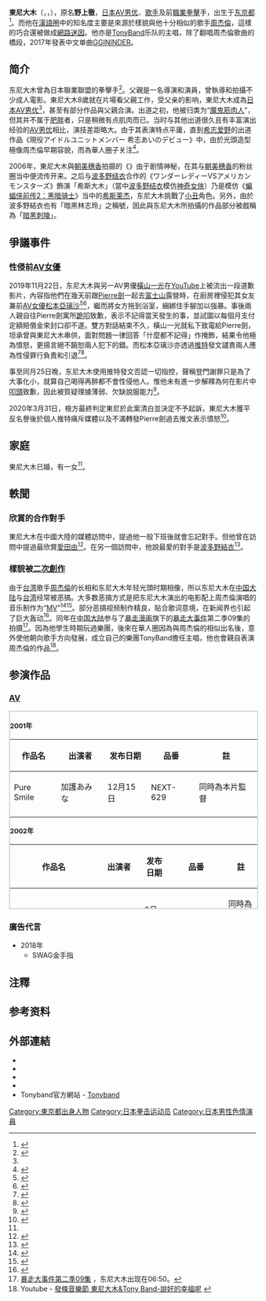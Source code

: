 {{藝人
| 類型 = 男藝人
| 姓名 = 東尼大木
| 圖片 = <!--建議使用自由版權圖像-->
| 圖片簡介 = 
| 圖片尺寸 = 
| 本名 = 野上徹
| 外文名 = トニー大木
| 羅馬拼音 = Nogami Tooru
| 英文名 = Toni Ooki
| 暱稱 = 大木老师、大木桑、杰倫桑、周結巴、暗黑周董、暗黑[[周杰倫|周杰倫]]
| 其他藝名 = 亞洲天王
| 國籍 = {{JPN}}
| 民族 = 
| 籍貫 = 
| 出生日期 = {{Birth date and age|1971|12|17}}
| 出生地點 = {{JPN}}[[东京都|东京都]]
| 職業 = [[AV男優|AV男優]]、[[歌手|歌手]]
| 語言 = [[日語|日語]]
| 教育程度 = 
| 宗教信仰 = 
| 配偶 = 已婚
| 兒女 = 一女
| 父母 = 父：{{link-ja|野上正義}}
| 出道地點 = {{JPN}}[[東京都|東京都]][[中野區|中野區]]
| 出道作 = 
| 出道日期 = 1994年<ref name=2011p1/><ref>2014年的訪問中提到他出道已20年</ref>
| 代表作 = 《[[淫虫之森|淫虫之森]]》
| 活躍年代 = 1994年至今
| 經紀公司 = 
| 相關團體 = [[TonyBand|TonyBand]]
| 網站 = 
| 獎項 = 
| IMDb = 
}}

'''東尼大木'''（{{lang-ja|トニー大木}}，{{lang-en|Tony Ooki}}，{{bd|1971年|12月17日|||}}），原名'''野上徹'''，[[日本|日本]][[AV男优|AV男优]]、[[歌手|歌手]]及前[[職業拳擊|職業拳擊]]手，出生于[[东京都|东京都]]<ref>{{cite web|url=http://nonkeav.blog44.fc2.com/blog-category-39.html|title=トニー大木 ノンケＡＶ男優サーチ|work=[[FC2|FC2]]（nonkeav.blog44）|accessdate=2015年9月17日|archive-date=2015年4月23日|archive-url=https://web.archive.org/web/20150423120637/http://nonkeav.blog44.fc2.com/blog-category-39.html|dead-url=no}}</ref>。而他在[[漢語圈|漢語圈]]中的知名度主要是來源於樣貌與他十分相似的歌手[[周杰倫|周杰倫]]，這樣的巧合還被做成[[網路迷因|網路迷因]]。他亦是[[TonyBand|TonyBand]]乐队的主唱，除了翻唱周杰倫歌曲的橋段，2017年發表中文单曲[[GGININDER|GGININDER]]。

== 简介 ==
{{更新|章節||time=2015-03-15T17:10:12+00:00}}
东尼大木曾為日本聯業聯盟的拳擊手<ref>{{cite news|url=http://www.ettoday.net/dalemon/post/11686|title=已婚愛狗玩音樂，你不知道的AV男優東尼大木|work=[[ETtoday新聞雲|ETtoday新聞雲]]|date=2015年9月17日|accessdate=2017年6月23日|archive-date=2017年2月15日|archive-url=https://web.archive.org/web/20170215021243/http://www.ettoday.net/dalemon/post/11686|dead-url=no}}</ref>。父親{{link-ja|野上正義}}是一名導演和演員，曾執導和拍攝不少成人電影。東尼大木8歲就在片場看父親工作，受父亲的影响，東尼大木成為[[日本|日本]][[AV男优|AV男优]]<ref name=2011p1/>，甚至有部分作品與父親合演。出道之初，他被归类为“[[魔鬼筋肉人|魔鬼筋肉人]]”，但其并不属于[[肥胖|肥胖]]者，只是稍微有点肌肉而已。当时与其他出道很久且有丰富演出经验的[[AV男优|AV男优]]相比，演技差距略大。由于其表演特点平庸，直到[[希志爱野|希志爱野]]的出道作品《現役アイドルユニットメンバー 希志あいのデビュー》中，由於光頭造型極像周杰倫早期容貌，而為華人圈子关注<ref>{{cite news|url=http://www.playno1.com/article-2394-1.html|title=AV周杰倫 - トニー大木（Tony大木，東尼大木）|work=playno1|date=2009年4月11日|accessdate=2017年6月23日|archive-date=2018年2月23日|archive-url=https://web.archive.org/web/20180223022807/http://www.playno1.com/article-2394-1.html|dead-url=no}}</ref>。

2006年，東尼大木與[[朝美穗香|朝美穗香]]拍摄的《{{lang|ja|[[淫蟲の森|淫蟲の森]]}}》由于剧情神秘，在其与[[朝美穗香|朝美穗香]]的粉丝圈当中便流传开来。之后与[[波多野结衣|波多野结衣]]合作的《ワンダーレディーVSアメリカンモンスターズ》飾演「希斯大木」（當中[[波多野结衣|波多野结衣]]模仿[[神奇女俠|神奇女俠]]）乃是模仿《[[蝙蝠侠：黑暗骑士|蝙蝠侠前传2：黑暗骑士]]》当中的[[希斯莱杰|希斯莱杰]]，东尼大木挑戰了[[小丑_(漫畫)|小丑]]角色。另外，由於波多野結衣也有「暗黑林志玲」之稱號，因此與东尼大木所拍攝的作品部分被戲稱為「[[刺陵|暗黑刺陵]]」。

== 爭議事件 ==
===性侵前[[AV女優|AV女優]]===
2019年11月22日，东尼大木與另一AV男優[[橫山一光|橫山一光]]在[[YouTube|YouTube]]上被流出一段道歉影片{{noteTag|1=东尼大木及[[橫山一光|橫山一光]]謝罪影片：{{youtube|dmTe190qcQY|AV男優・トニー大木、AV男優・横山一光による強制性交等罪}}}}，內容指他們在幾天前跟[[Pierre劍|Pierre劍]]一起去[[富士山|富士山]]露營時，在廚房裡侵犯其女友兼前[[AV女優|AV女優]][[松本亞璃沙|松本亞璃沙]]<ref>{{cite news|url=https://news.ebc.net.tw/News/Article/187482|title=1hr影片曝！東尼大木爆性侵前輩女友 拖浴室綑綁|work=[[東森新聞報|東森新聞報]]|date=2019年11月25日}}</ref><ref>{{cite news|url=https://www.chinatimes.com/realtimenews/20191125001227-260404?chdtv|title=「暗黑周董」爆拖進浴室性侵前輩女友 下跪謝罪片流出|work=[[中時電子報|中時電子報]]|date=2019年11月25日|accessdate=2019年11月25日|archive-date=2019年11月28日|archive-url=https://web.archive.org/web/20191128095900/https://www.chinatimes.com/realtimenews/20191125001227-260404?chdtv|dead-url=no}}</ref>，繼而將女方拖到浴室，綑綁住手腳加以強暴。事後兩人親自往Pierre劍寓所[[跪叩|跪叩]]致歉，表示不記得當天發生的事，並試圖以每個月支付定額賠償金來封口卻不遂。雙方對話結束不久，橫山一光就私下致電給Pierre劍，坦承曾與東尼大木串供，面對問題一律回答「什麼都不記得」作掩飾，結果令他極為憤怒，更揚言絕不饒恕兩人犯下的錯。而松本亞璃沙亦透過[[推特|推特]]發文譴責兩人應為性侵罪行負責和引退<ref>{{cite news|url=https://www.hk01.com/%E5%8D%B3%E6%99%82%E5%A8%9B%E6%A8%82/402186/%E6%9A%97%E9%BB%91%E5%91%A8%E6%9D%B0%E5%80%AB-%E6%B6%89%E5%BC%B7%E5%A7%A6%E5%89%8D%E8%BC%A9%E5%A5%B3%E5%8F%8B-%E6%8B%8D%E7%89%87%E4%B8%8B%E8%B7%AA%E9%81%93%E6%AD%89%E6%9B%B4%E6%89%BF%E8%AB%BE%E6%AF%8F%E6%9C%88%E8%B3%A0%E9%8C%A2|title=「暗黑周杰倫」涉強姦前輩女友 拍片下跪道歉更承諾每月賠錢|work=[[香港01|香港01]]|date=2019年11月25日|accessdate=2019年11月25日|archive-date=2021年7月30日|archive-url=https://web.archive.org/web/20210730234257/https://www.hk01.com/%E5%8D%B3%E6%99%82%E5%A8%9B%E6%A8%82/402186/%E6%9A%97%E9%BB%91%E5%91%A8%E6%9D%B0%E5%80%AB-%E6%B6%89%E5%BC%B7%E5%A7%A6%E5%89%8D%E8%BC%A9%E5%A5%B3%E5%8F%8B-%E6%8B%8D%E7%89%87%E4%B8%8B%E8%B7%AA%E9%81%93%E6%AD%89%E6%9B%B4%E6%89%BF%E8%AB%BE%E6%AF%8F%E6%9C%88%E8%B3%A0%E9%8C%A2}}</ref><ref>{{cite news|url=http://www.chinapress.com.my/20191125/%E6%9A%97%E9%BB%91%E5%91%A8%E8%91%A3%E6%80%A7%E4%BE%B5%E5%89%8D%E8%BE%88%E5%A5%B3%E5%8F%8B-%E8%BE%A9%E7%A7%B0%E4%BB%80%E4%B9%88%E9%83%BD%E4%B8%8D%E8%AE%B0%E5%BE%97/|title=暗黑周董性侵前辈女友 辩称什么都不记得|work=[[中國報|中國報]]|date=2019年11月25日|accessdate=2019年11月25日|archive-date=2019年12月18日|archive-url=https://web.archive.org/web/20191218090146/http://www.chinapress.com.my/20191125/%e6%9a%97%e9%bb%91%e5%91%a8%e8%91%a3%e6%80%a7%e4%be%b5%e5%89%8d%e8%be%88%e5%a5%b3%e5%8f%8b-%e8%be%a9%e7%a7%b0%e4%bb%80%e4%b9%88%e9%83%bd%e4%b8%8d%e8%ae%b0%e5%be%97/|dead-url=no}}</ref>。

事至同月25日晚，东尼大木使用推特發文否認一切指控，聲稱登門謝罪只是為了大事化小，就算自己喝得再醉都不會性侵他人。惟他未有進一步解釋為何在影片中[[土下座|叩頭]]致歉，因此被質疑理據薄弱、欠缺說服能力<ref>{{cite news|url=https://www.setn.com/News.aspx?NewsID=642522|title=爆性侵前輩女友　東尼大木：沉默不代表承認！達人揭真相…|work=[[三立新聞網|三立新聞網]]|date=2019年11月26日}}</ref>。

2020年3月31日，檢方最終判定東尼於此案清白並決定不予起訴，東尼大木獲平反名譽後於個人推特痛斥媒體以及不滿轉發Pierre劍過去推文表示憤怒<ref>{{cite news|url=https://star.setn.com/news/751277#|title=「暗黑周董」性侵判決出爐！東尼大木：為何奪我重要東西？|work=[[娛樂星聞|娛樂星聞]]|date=2020年5月28日|accessdate=2020年6月11日|archive-date=2020年6月11日|archive-url=https://web.archive.org/web/20200611031544/https://star.setn.com/news/751277|dead-url=no}}</ref>。

== 家庭 ==
東尼大木已婚，有一女<ref name=2011p1/>。

== 軼聞 ==
=== 欣賞的合作對手 ===
東尼大木在中國大陸的媒體訪問中，提過他一般下班後就會忘記對手。但他曾在訪問中提過最欣賞[[愛田由|愛田由]]<ref name=2011p1>{{cite news|url=http://www.playno1.com/article-13953-1.html|title=來自神奈川的男人 - 東尼大木 (上) By 朱彥碩|work=playno1|date=2014年7月31日|accessdate=2017年7月5日|archive-date=2017年8月9日|archive-url=https://web.archive.org/web/20170809055035/http://www.playno1.com/article-13953-1.html|dead-url=no}}</ref>。在另一個訪問中，他說最愛的對手是[[波多野結衣|波多野結衣]]<ref>{{cite web|url=https://www.youtube.com/watch?v=9SmuWJOaXFA|title=東尼大木分享實戰經驗 最愛的AV女優竟然是......|work=[[Youtube|Youtube]] - 上班不要看 NSFW|date=2018年6月30日|access-date=2019年10月12日|archive-date=2020年9月5日|archive-url=https://web.archive.org/web/20200905081801/https://www.youtube.com/watch?v=9SmuWJOaXFA}}</ref>。

=== 樣貌被[[二次創作|二次創作]] ===
由于[[台湾|台湾]]歌手[[周杰倫|周杰倫]]的长相和东尼大木年轻光頭时期相像，所以东尼大木在[[中国大陆|中国大陆]]与[[台湾|台湾]]经常被恶搞。大多数恶搞方式是把东尼大木演出的电影配上周杰倫演唱的音乐制作为“[[MV|MV]]”<ref name="测试">{{Cite web |url=https://www.youtube.com/results?search_query=%E4%B8%9C%E5%B0%BC%E5%A4%A7%E6%9C%A8+MV |title=在youtube搜索“东尼大木 MV” |accessdate=2014-05-26 |archive-date=2019-02-19 |archive-url=https://web.archive.org/web/20190219155145/https://www.youtube.com/results?search_query=%E4%B8%9C%E5%B0%BC%E5%A4%A7%E6%9C%A8+MV |dead-url=no }}</ref><ref>{{Cite web |url=http://news.gamme.com.tw/167538 |title=日本周杰倫 東尼大木 深情詮釋與眾妹的簡單愛 |accessdate=2013-01-05 |archive-date=2013-03-19 |archive-url=https://web.archive.org/web/20130319021611/http://news.gamme.com.tw/167538 |dead-url=no }}</ref>。部分恶搞视频制作精良，貼合歌词意境，在新闻界也引起了巨大轰动<ref>{{Cite web |url=http://tw.news.yahoo.com/%E6%97%A5av%E7%94%B7%E5%84%AA%E5%83%8F%E5%91%A8%E8%91%A3-%E7%B6%B2%E5%8F%8Bkuso%E8%A3%BD%E4%BD%9Cmv-033303178.html |title=日AV男優像周董？　網友KUSO製作MV - Yahoo!奇摩新聞 |accessdate=2012-03-30 |archive-date=2012-06-29 |archive-url=https://web.archive.org/web/20120629215012/http://tw.news.yahoo.com/%E6%97%A5av%E7%94%B7%E5%84%AA%E5%83%8F%E5%91%A8%E8%91%A3-%E7%B6%B2%E5%8F%8Bkuso%E8%A3%BD%E4%BD%9Cmv-033303178.html |dead-url=no }}</ref>。同年在[[中国大陆|中国大陆]]参与了[[暴走漫画|暴走漫画]]旗下的[[暴走大事件|暴走大事件]]第二季09集的拍摄<ref>[https://www.youtube.com/watch?v=TEVR4YleWIs 暴走大事件第二季09集] {{Wayback|url=https://www.youtube.com/watch?v=TEVR4YleWIs |date=20160315032650 }}，东尼大木出现在06:50。</ref>。因為他學生時期玩過樂團，後來在華人圈因為與周杰倫的相似出名後，意外使他朝向歌手方向發展，成立自己的樂團TonyBand擔任主唱，他也會親自表演周杰倫的作品<ref>Youtube - [https://www.youtube.com/watch?v=gt0uX6-P3u4 發條音樂節 東尼大木&Tony Band-說好的幸福呢] {{Wayback|url=https://www.youtube.com/watch?v=gt0uX6-P3u4 |date=20200430074739 }}</ref>。

== 参演作品 ==
=== [[AV|AV]] ===
{{动态列表}}
<div style="width: 100%; height:30em; overflow:auto; border: 2px solid lightgray; font-size:10pt">
{{col-begin}}
{{col-3}}
==== 2001年 ====
{|class="wikitable"
!作品名!!出演者!!发布日期!!品番!!註
|-
|Pure Smile || 加護あみな || 12月15日|| NEXT-629 ||同時為本片監督
|-
|}
==== 2002年 ====
{|class="wikitable"
!作品名!!出演者!!发布日期!!品番!!註
|-
|Pure Smile 2 || || 2月15日|| NEXT-647 ||同時為本片監督
|-
|〔Ｇｏ！〕２　虹の彼方へ・・・。||||8月15日||BND-265 / NEXT-706||同時為本片監督
|-
|'''淫縛の夜間飛行 ～スチュワーデスレイプ～ '''||小泉キラリ、[[山形健|山形健]]||11月4日||SDDM-194
|-
|'''素人生撮映像　７人の女の子とラブデート'''||||11月15日||SPN-383
|-
|女子校生の白い下着 || || 12月15日 || VNDS-0310 || 同時為本片監督
|-
|}

==== 2003年 ====
{|class="wikitable"
!作品名!!出演者!!发布日期!!品番!!註
|-
| 潜入三行広告24時 卑猥な悪事を暴露 || || 2月18日 || VNDS-2171 || 同時為本片監督
|-
| '''親子丼 母'''|| 小田道子 小田洋子 || 6月28日 || feq-008
|-
|'''沢木もえ＊デビュー '''||沢木もえ||7月17日||
|-
|'''僕のかわいいコスペット'''||望月れいか||11月5日||
|-
| '''のぞき観3'''|| 倉持ゆりあ ||12月2日 || DE-MD03
|-
| '''秘湯若女将痴情'''||中川亜衣里 本間香 若月樹里 ||12月19日 || fe-669
|-
|}

==== 2004年 ====
{|class="wikitable"
!作品名!!出演者!!发布日期!!品番!!註
|-
|'''ERORIST vol.3　野外露出で修行中！！'''||[[櫻田櫻|桜田さくら]]||1月||
|-
|'''初恋'''||美里かすみ||2月||
|-
|'''女尻　'''||松島かえで||2月||NDV-0063(Rental)/KA-2150(VHS)/DV-308(DVD)
|-
|'''スウィート19!''' ||小泉キラリ||2月14日||
|-
|'''女教師ルナ''' ||赤坂ルナ||2月15日||MDYD-006
|-
|'''JuicyFruit vol.1--vol.4'''||||3月||
|-
|'''トーキョー・ビッグ・バスト　VOLUME２||||3月||
|-
|'''Fetish　volume.3'''||||3月||
|-
|'''Fetish　volume.4'''||||3月||
|-
|'''White Bell vol.1'''||||3月||
|-
|'''White Bell vol.4'''||||3月||
|-
|'''美惑～みわく～　'''||上原こずえ||3月||
|-
|'''なし 桜田さくら'''||[[櫻田櫻|桜田さくら]]||3月13日||
|-
|全裸合宿12人～春～ || || 3月31日 || KCU-003 ||同時為本片監督
|-
|'''キラリ生ハメ生舐め '''||小泉キラリ||4月4日||
|-
|'''ミニナースのお仕事''' ||内藤花苗||4月7日||
|-
|'''Get You 3 '''||片瀬ゆう||4月16日||
|-
|'''最近してないの～！''' ||千堂まこと||4月25日||
|-
|'''３７人のナンパ娘８時間'''||||5月||
|-
|'''BODY FETISH'''　||唯川純||5月||
|-
|'''新卒美人女教師は性奴隷'''||[[松島楓|松島かえで]]||6月|| NDV-0085(Rental)/KR-9203(VHS)
|-
|'''私ＳＥＸ公開☆プライバシー　'''||白鳥さくら||6月||
|-
|'''漁師の義母'''||||6月||
|-
|'''歳の差レズビアン '''||天野理穂 花咲玲子||6月10日 || mzp-002
|-
|'''裸の果実 '''||酒井未希||7月8日||
|-
|'''素人ギャルズ［LEVEL A］ VER.16''' ||[[立花里子|立花里子]] 高倉江梨子||9月14日||ndv-113
|-
|'''～ロックオン完了～''' ||上原留華|| 10月9日 ||ATID-020||同時為本片監督
|-
|'''義母 亜希''' ||友崎亜希||10月15日||MDYD-011
|-
| '''ANGEL HIGH SCHOOL''' ||三浦沙耶香|| 10月23日 || and-150
|-
|'''兄嫁真希''' ||友田真希||11月15日||MDYD-013
|-
|'''義母 彩乃''' ||紫彩乃||12月15日||MDYD-015
|-
|'''年に一度の欲情サンタ''' ||立花麗華||12月19日||
|-
|'''独占配信コンテンツ第27弾　宅配ソープ''' ||明乃夕奈||12月23日||
|-
|}

==== 2005年 ====
{|class="wikitable"
!作品名!!出演者!!发布日期!!品番
|-
| '''接吻スペシャル''' ||[[苍井空|苍井空]] ||3月11日|| ONED-047
|-
| '''セル初×ギリモザ '''||平山千里 ギリギリモザイク|| 3月11日||ONED-050
|-
|'''ミニスカ娘拘束生姦 '''||千堂まこと||3月18日||
|-
| '''義妹の秘密～私、お義兄ちゃんが好き～''' ||||3月25日||redsd-011
|-
| '''美人ナース 白衣の遊戯  '''||早坂ひとみ 葵マリー ラッシャーみよし||5月25日||redsd-013
|-
| '''性感教育 相思相愛編 '''||二階堂奈々||5月31日||tt-406
|-
|'''アキバ系アニメコス 美少女萌え！''' ||紋舞らん||6月3日||real-044
|-
|'''ギリギリモザイク SEX ON THE BEACH<br />～南の島でパコパコ！～ 涼果りん''' ||涼果りん|| 6月7日||ONED-122
|-
|'''AV面接 最初の日からヤラれちゃいました ''' ||森田里美|| 6月29日||tt-404
|-
|ギリギリモザイクSEX ON THE BEACH ～南の島でパコパコ～||[[愛田由|愛田由]] || 7月7日||ONED-152
|-
|'''中出し熟女 山崎 '''||千景さん||  7月31日||osq-003
|-
|'''セールスレディの誘惑 桜月舞 他''' ||桜月舞 藤沢翔子 Risa|| 8月25日||jukd-258
|-
|'''飲みすぎちゃった '''||宮崎さくら||8月30日||
|-
| '''復活！冴島奈緒 女医奈緒美 禁断の愛そして旅立ち ''' ||冴島奈緒 小林ひとみ 川奈まり子|| 10月2日||cs-010
|-
|'''うっちー?コス 神谷姫 完全版''' ||神谷姫||11月18日||MILD-367
|-
| '''極太マラマニア女子校生 01 '''||金森真由美|| 12月11日||tnf-001
|-
| '''母子相姦遊戯 憧れの母 '''||里中亜矢子 夜桜すもも||12月11日||brd-011
|-
|}

==== 2006年 ====
{|class="wikitable"
!作品名!!出演者!!发布日期!!品番
|-
| '''人妻遊艶 淫と罪8 '''||林原栄子||1月18日||tt-429
|-
| '''人妻遊艶 淫と罰 '''||川奈まり子||2月15日||tt-422
|-
| '''薄码 SEX ON THE BEACH～南の島でパコパコ！ 小泽玛利亚 '''||[[小泽玛利亚|小泽玛利亚]]||2月19日||ONED-364
|-
| '''新任女教師 中出し20連発'''||[[西野翔|西野翔]] [[山形健|山形健]] {{link-jp|澤井亮|沢井亮}}||3月4日||IESP-144
|-
| '''薄码 SEX ON THE BEACH～南の島でパコパコ！～ 麻美由真 '''||麻美由真||3月7日||ONED-374
|-
|'''川崎軍二が暴く未亡人の性 愛欲の下宿場  '''||美月ゆう子 山瀬ナミ||3月18日||rsd-120
|-
| '''熟妻 いやし系 「吐息」と「囁き」 '''||葉月香澄 ||3月23日||
|-
|'''美熟女画報 翔田千里'''||翔田千里||4月13日||MDYD-043
|-
|'''ふたりはプリ乳 HπW'''||もえ 渡部准||5月13日||MDYD-048
|-
|'''義母奴隷 友田真希'''||友田真希||7月13日||MDYD-058
|-
|'''美熟女画報 愛田るか'''||愛田るか [[山形健|山形健]]||7月13日||MDYD-059
|-
|'''人妻鑑賞サークル 特別編'''||白石小百合||7月13日||MDYD-062
|-
| '''薄码 SEX ON THE BEACH～南の島でパコパコ！～ 西野翔'''  ||[[西野翔|西野翔]]||7月19日||ONED-487
|-
|'''独占！人の妻ワイドスペシャル 許してあなた…あなたよりイイッ！ 禁断の快感にもだえ泣く人妻たち'''||水無月なぎさ 関本ちひろ 松永ありす 天霧真世 美咲礼||7月25日||
|-
|'''美熟女画報 金子里沙'''||金子里沙||8月13日||MDYD-068
|-
| '''素人nude file.01''' |||| 8月23日||c-497
|-
| '''素人nude file.03 '''||木下千夏||9月9日||c-521
|-
|'''女薫妄想 熟肌狂い''' ||青木美里||9月13日||MDYD-072
|-
|'''美熟女画報 あずま樹'''||あずま樹||9月13日||MDYD-075
|-
|'''熟女犬友崎亜希 '''||紫彩乃 水野さくら 楠真由美||9月13日||MDYD-077
|-
| '''淫?崩壊 猟奇の館シリーズ 第二章 ～奪われた白い秘肉～'''||一色れな||9月15日||ihkd-08
|-
| '''素人nude file.04 '''||水野五月|| 9月24日||c-541
|-
|'''人妻鑑賞サークル 松本亜璃沙'''||松本亜璃沙||10月13日||MDYD-084
|-
|'''人妻がセックスを開発されるビデオ''' ||白石小百合 北条麻妃||10月13日|| MDYD-087
|-
|'''破廉恥痴女図鑑 2 '''||白咲蓮 白川なつみ 水野さくら||10月13日||MDYD-090
|-
|'''友人の母 立花優'''||立花優||11月13日||MDYD-091
|-
|'''お姉さま画報[第一号]''' ||風間由美||11月13日||MDYD-092
|-
|'''人妻鑑賞サークル 葵あげは'''||葵あげは||11月13日||MDYD-093
|-
|'''人妻がセックスを開発されるビデオ 須藤あゆみ'''||須藤あゆみ||11月13日||MDYD-094
|-
|'''OLの片想い''' || [[みひろ|みひろ]]||11月30日||DV-705
|-
|'''グラドル5 '''||速水ひかる||12月2日||
|-
| '''パコパコ航空 CA '''||小川阿佐美||12月7日||ONED-621
|-
|'''年上の女上司''' ||大友園子||12月13日||MDYD-101
|-
|'''淫乱熟女の履歴書''' ||畑野ゆずき 華原由依 藤崎ともよ||12月13日||MDYD-108
|-
|'''義母奴隷 葉山遥子'''||葉山遥子||12月13日||MDYD-109
|-
| '''ゴスロリコレクション　'''||[[Rio|Rio]]||12月22日||SRXV-433
|-
|'''解禁×オチンチン入れちゃう。 オチンチン入れちゃう。''' ||[[西野翔|西野翔]]||12月28日||one-452
|-
| '''{{lang|ja|淫蟲の森}}''' ||[[Mihiro|Mihiro]]||12月29日||XV-463
|-
|}

==== 2007年 ====
{|class="wikitable"
!作品名!!出演者!!发布日期!!品番
|-
| '''素人ギャルズ［LEVEL A］ VER.23''' ||||2月20日 ||DV-740
|-
|'''制服狩り みひろ'''||[[Mihiro|Mihiro]]||2月28日||XV-497
|-
|'''美熟女画報 如月セレナ'''||如月セレナ||3月13日||MDYD-134
|-
|'''熟女訪問介護サービス''' ||桃井ゆきの 日野麻理子|| 3月13日||MDYD-138
|-
|'''制服狩り 若菜ひかる'''||若菜ひかる||3月23日||XV-509
|-
|'''美熟女画報 高倉梨奈'''||高倉梨奈||4月13日||MDYD-146
|-
|'''若妻巨乳乱辱熱 '''||望月加奈||4月13日||MDYD-150
|-
| '''素人ギャルズ［LEVEL A］ VER.24'''  ||||4月20日||DV-768
|-
|'''美熟女画報 間宮いずみ'''||間宮いずみ||5月11日||MDYD-156
|-
|'''淫乱（生）熟女''' ||北条あみ||5月13日||MDYD-161
|-
|'''破廉恥痴女図鑑 4 '''||岡本あい||5月13日||MDYD-162
|-
|'''オチンチン入れちゃう。 バコバコ乱交特別編vs30人''' ||北島玲||5月24日||
|-
|'''人妻画報 浅宮ゆかり'''||浅宮ゆかり||6月13日||MDYD-167
|-
| '''ギリギリモザイク 絶頂！イキまくり潮吹きFUCK''' ||麻倉ジェシカ||6月19日||ONED-781
|-
|'''巨乳人妻不倫温泉旅行 2'''||須藤ゆり 神崎美樹 柴田伶華 ||6月25日||het-574
|-
|'''女教師さゆり '''||白石小百合||7月13日||MDYD-173
|-
|官能小説ドラマ 自分の女が若い男に犯されるのを見る老人の性 || 早乙女みなき（朝倉なほ）、橘まい、{{link-ja|野上正義}}||8月8日||HET-520
|-
|'''女教師真希''' ||友田真希||8月13日||MDYD-185
|-
|'''新人 紺野美奈子''' ||{{link-jp|紺野美奈子|紺野美奈子}}||8月16日||MXGS-030
|-
|'''義母 美鈴''' ||白鳥美鈴||9月13日||MDYD-196
|-
|'''義母奴隷 山本艶子'''||山本艶子||9月13日||MDYD-197
|-
|'''人妻鑑賞サークル '''||飯田さやか||9月13日||MDYD-200
|-
|'''美熟女画報 竹内順子'''||竹内順子||10月13日||MDYD-210
|-
|'''Gカップヤリマン女教師'''　||木村那美||10月18日||101807_212
|-
|'''制服狩り みひろ'''||[[Mihiro|Mihiro]]||11月11日||SRXV-497
|-
|'''おねえさん画報　'''||麻生岬||11月13日||
|-
| '''現役有名国立大生モデルデビュー''' ||吉永純||11月22日||btyd-074
|-
| '''爆乳美尻すごいからだスペシャル '''  ||YUNA 谷川しずか 真夏かがり 兼代アヤ|| 12月1日||avgp-016
|-
|'''熟女いぢり観察''' ||里中凉||12月13日||MDYD-236
|-
|'''カリブートキャンプ１''' ||星優乃 瀬咲るな 愛音ゆう 藤井彩 其他|| 12月28日||122807-633
|-
|'''カリブートキャンプ２''' ||星優乃 瀬咲るな 愛音ゆう 藤井彩 其他|| 12月31日||123107-636
|-
|}

==== 2008年 ====
{|class="wikitable"
!作品名!!出演者!!发布日期!!品番
|-
|'''熟女犬マキ''' ||友田真希||1月13日||MDYD-239
|-
|'''義母奴隷 志村玲子'''||志村玲子||1月13日||MDYD-240
|-
| '''マザコン息子の嫁をいぢめる義母の誘惑'''|||| 1月16日|| het-373
|-
| '''レッドホットジャム Vol.29 - グラドル -  '''||桐島あゆみ|| 1月18日|| RHJ-029
|-
| '''家庭教師 滝沢優奈''' ||滝沢優奈|| 2月13日|| MNYD-024
|-
|'''お掃除おばさん 志村玲子'''||志村玲子||2月13日||MDYD-257
|-
| '''New Comer キヨミジュン'''||キヨミジュン||2月14日||SRXV-572
|-
|'''現役アイドルユニットメンバー希志あいのデビュー '''||[[希志愛野|希志愛野]]||2月22日||DV-874
|-
| '''義母 梨沙''' ||坂本梨沙||3月13日||MDYD-263
|-
|'''お掃除おばさん 白石さゆり'''||白石小百合||3月13日||MDYD-269
|-
|'''ドッキリ！ムズムズちらリズム '''||仲村もも||3月20日||
|-
|'''義母 ゆかり'''||浅宮ゆかり||4月1日||MDYD-272
|-
| '''熟女犬ユミ'''||風間由美||4月1日|| MDYD-273
|-
|'''お掃除おばさん 竹内順子'''||竹内順子||4月13日||MDYD-282
|-
|'''義母奴隷 増尾彩'''||増尾彩||5月1日||MDYD-283
|-
|'''愛しの先生''' ||白石小百合||5月13日||MDYD-291
|-
| '''ブルセラ美少女 調教志願 ''' ||奥菜千春|| 5月28日|| tt-463
|-
| '''インテリ女子大生のチンポ研究 '''||星野梨緒|| 5月30日||IPTD-356
|-
|'''義母奴隷 五十川みどり'''||五十川みどり||6月13日||MDYD-300
|-
| '''もうパパじゃなきゃダメなの 4  ''' ||稲森さやか 神崎レオナ|| 6月17日|| tos-004
|-
| '''あ～、濡れてるうちに二度、三度… 妻の欲求不満解消術''' ||望月加奈 森口あいか||  6月25日||ccx039
|-
|'''義母 里穂 '''||小林里穂||7月1日||MDYD-305
|-
| '''友人の母 青井マリ''' ||青井マリ||7月11日||MDYD-311
|-
|'''義母奴隷 浅宮ゆかり'''||浅宮ゆかり||7月13日||MDYD-310
|-
|'''義母 京香 '''||姫野京香||8月1日||MDYD-315
|-
| '''素人ギャルズ[LEVEL A] VER.25''' |||| 8月8日|| ndv-564
|-
| '''人妻遊艶 淫と罰11''' ||中村みどり|| 9月1日|| tt-432
|-
|'''義母 夏美''' ||北原夏美||9月1日||MDYD-327
|-
| '''叔母と過ごした夏休み '''||風間由美 {{link-ja|野上正義}}|| 9月1日||MDYD-331
|-
| '''素人ギャルズ[LEVEL A] VER.26''' |||| 10月1日|| ndv-633
|-
|'''友人の母 仲田絵理'''||仲田絵理||10月1日||MDYD-338
|-
| '''レイプ×ギリモザ 犯された巨乳先生 '''||初音实|| 10月7日|| SOE-071
|-
| '''真性アナルFUCK '''||心有花 || 10月13日|| MIGD-187
|-
|'''美熟女家庭教師''' ||一条真生||10月13日||MDYD-344
|-
|'''義母奴隷 和光志穂'''||和光志穂||11月1日||MDYD-352
|-
|'''放課後の教室''' ||谷村都||11月1日||MDYD-356
|-
|'''母子家庭 ～義母の身代わり凌辱～''' ||翔田千里||11月1日||MDYD-358
|-
|'''爆乳ゆきな 気持ちいいセックスとオナニー'''||||11月21日||gas-106
|-
|'''義母 涼子 '''||村上涼子||12月13日||MDYD-376
|-
|}

==== 2009年 ====
{|class="wikitable"
!作品名!!出演者!!发布日期!!品番!!註
|-
|'''カリビアンの城 '''||瀬咲るな||1月1日||010909-949
|-
|'''終わらないお掃除フェラ '''||麻美ゆま||1月9日||DV-996
|-
|'''117K爆乳はな''' ||上原花||1月23日||gas-110
|-
|'''NON STOP ORGASM ポルチオエンドルフィン 小坂めぐる 絶対領域'''||小坂めぐる||2月20日||EKDV-027
|-
|'''義母と息子 秘蜜の情事 Vol.2'''|| 望月加奈 竹下なな||2月25日||ccx-070
|-
|'''爆乳コスプレくるみ 欲求不満でおっぱいパッツンパッツン'''||||2月27日||gas-112
|-
|'''NON STOP ORGASM ポルチオエンドルフィン 真田春香 強制発情.'''||真田春香||3月20日||EKDV-033
|-
|'''NON STOP ORGASM ポルチオエンドルフィン 妃乃ひかり 絶倫無双'''||妃乃ひかり||4月10日||EKDV-035
|-
|'''北原夏美 全集4時間'''||北原夏美||4月13日||mbyd-057
|-
|'''115J爆乳GAL '''||響りん||4月24日||gas-118
|-
|'''【アウトレット】若者に犯され続ける美熟女12人4時間'''||||5月1日||mbyd-060
|-
|'''NON STOP ORGASM ポルチオエンドルフィン 村上里沙 無限絶頂'''||村上里沙||5月29日||EKDV-041
|-
| '''背徳の団地妻 昼下がりの下半身事情 '''||翔田千里||6月7日||JUC-097
|-
|'''【アウトレット】浅倉彩音 大全集4時間'''||浅倉彩音||6月13日||mbyd-064
|-
|'''5年ぶりのセックス解禁 この撮影でエロに目覚めました '''||ELLE||6月26日||gas-124
|-
|'''NON STOP ORGASM ポルチオエンドルフィン @YOU 無我蹂躙'''||@YOU||6月26日||EKDV-045
|-
| '''レイプ×ギリモザ 夫の目の前で犯された若妻 '''||[[松島楓|松島楓]]、[[森林原人|森林原人]]、[[大島丈|大島丈]]||7月7日||SOE-242|| 飾演 麻醉科醫生齊木
|-
| '''桐原エリカ-ギリモザ ネットリ濃厚セックス'''||桐原エリカ||7月19日 ||SOE-254
|-
|'''Wキャスト''' ||小川阿佐美 [[西野翔|西野翔]]||7月24日||mir-053
|-
|'''ヌルヌル爆乳ソープ '''||上原花||7月24日||gas-129
|-
|'''お姉ギャル爆乳 ヒーヒーいわせるセックスと痴女''' ||美咲彩||7月24日||gas-130
|-
|'''お掃除おばさん''' ||北原夏美||8月13日||MDYD-477
|-
|'''デカブラMANIAX 上原花 爆乳ママとHしたい117K'''||上原花||9月18日||gas-136
|-
|'''NON STOP ORGASM ポルチオエンドルフィン 雪見紗弥 狂喜失神'''||雪見紗弥||9月18日||EKDV-057
|-
| '''義姉家庭教師 '''||原小雪||10月7日||JUC-176
|-
|'''人妻奴隷 夫の目の前で… '''||高坂保奈美||10月13日||MDYD-492
|-
|'''母乳を噴き出す痴女 107K''' ||みるみるくるみ||10月23日||gas-141
|-
| '''農村の母 '''||風間由美||10月25日|| JUC-181
|-
|'''Model Collection 79'''||水澤真央||11月14日||111409_712
|-
|'''爆乳なな 感じやすい淫乱肉体 108-I '''||泉なな||11月27日||gas-145
|-
|'''声が出せない、全てが終わってしまうから… 新人OL?仕組まれた婚約''' ||あのあるる||12月7日||SHKD-380
|-
|'''現役塾講師は110cmJカップ '''||漣ゆめ||12月18日||gas-147
|-
|'''働きウーマンカリスマネイリストと生ハメ修業'''||刹那||12月19日||121909_737
|-
|'''Model Collection 81クリスマス'''||杏堂なつ 春野優宮川怜||12月25日||122509_740
|-
|'''KUKIピンクファイル あのピンクファイルで魅せる！ 真崎あむ 3rd'''||真崎あむ||12月25日||kk-179
|-
|}

==== 2010年 ====
{|class="wikitable"
!作品名!!出演者!!发布日期!!品番!!註
|-
| '''社長令嬢自己犠牲レイプ 私は愛する者を守るために犯される… '''||青空小夏||1月7日|| SHKD-395
|-
|'''セーラー服と一晩中'''||百瀬優梨華||1月20日||
|-
|'''爆乳ひなた 恥ずかしがり屋の101-I '''||[白河ひなた||1月29日||gas-150
|-
|'''裸?家族 第2話''' ||愛音ゆり||1月29日||
|-
| '''夫の目の前で犯されて- あなたを守るため…''' ||[[長澤梓|長澤梓]]||2月7日||SHKD-396 || 飾演 大木透
|-
|'''寝取られた人妻たち''' ||村上涼子 風間由美||2月12日||MDYD-520
|-
|'''NON STOP ORGASM ポルチオエンドルフィン 成瀬心美 絶頂可憐'''||[[成瀬心美|成瀬心美]]||3月19日||EKDV-086
|-
|'''乳内射精 117Kにぶちまける8つの欲望 '''||上原花||3月26日||gas-158
|-
|'''隣の人妻''' ||野波美伽||4月13日||MDYD-530
|-
|'''NON STOP ORGASM ポルチオエンドルフィン 青木りん 爆撃絶頂.'''||青木りん||4月23日||EKDV-092
|-
|'''118J爆乳GALとやる！ 夜這い童貞フェチパイズリSEX''' ||和希エリ||4月23日||gas-160
|-
|'''ヒメコレ　vol.56　新年初縛り振袖娘''' ||楓姫輝||5月12日||
|-
|'''楓姫輝 - 若妻調教日誌（２Candy)'''||楓姫輝|| 5月21日|| 052010-838 
|-
|'''サードステージ 和希エリ おかわりセックス5発と二度出しパイズリ'''||和希エリ||6月25日||gas-170
|-
|'''人妻SEXカウンセリング''' ||牧本千幸||7月15日|| JUC-229
|-
|'''117K真性ナマ中出し 安全日セックスと凌辱パイズリ''' ||上原花||7月23日||gas-171
|-
|'''爆乳ゆう 105-I復活 気持ち良すぎてヨダレが出ちゃう…''' ||緒川ゆう||7月23日||gas-172
|-
|'''全国爆乳スカウトキャラバン 3 '''||||7月23日||gas-173
|-
|'''義姉凌辱調教 ～美しき麗奴～ '''||柳田やよい||8月13日||MDYD-557
|-
|'''サマーガールズ2010 Vol.1 '''||高城ゆい 柚宮なお||8月14日||081410-453
|-
|'''新入社員のお仕事 Vol.15 '''||沙希|| 8月20日||
|-
|'''爆乳OL拉致陵辱 '''||小峰日向|| 8月21日||082110-466
|-
|'''もしも妃悠愛が愛人だったら… '''||妃悠愛||8月27日||okad-335
|-
|'''お前の妻そんなにいいなら俺に抱かせろよ'''|| 森ななこ||9月2日||momj-118
|-
|'''僕らの日常 4'''||早乙女らぶ||9月10日||PUR-004
|-
|'''サマーガールズ2010 Vol.2 '''||高城ゆい 柚宮なお||9月12日||091210-479
|-
|'''☆LUNA☆　天使と悪魔～my both side～'''||LUNA|| 10月2日||100210-940
|-
|'''地元で有名な女子校生に中出し 13''' ||今村美穂||10月8日||upsm-089
|-
|'''アナル天使''' ||進藤みか||10月9日||100910-503
|-
|'''隣に越してきた若妻''' ||黒木麻衣||10月13日||MDYD-572
|-
|'''仮面家族 ～身を寄せた叔父一家からの被虐の日々～''' ||瀬奈涼||10月13日||MDYD-575
|-
|'''高飛車証券ウーマン大暴落 '''||小峰日向||  10月20日|| DSAM-07
|-
|'''爆乳のあ 揺れるおっぱい 121.5J'''||||10月22日||gas-181
|-
|'''NON STOP ORGASM ポルチオエンドルフィン 葵ぶるま 絶頂開花'''||葵ぶるま||10月22日||EKDV-129
|-
|'''Sky Angel Vol.109'''||広瀬藍子||10月27日||
|-
|'''美微乳 '''||木下アゲハ||10月29日||102910-521
|-
|'''輪姦or放置 究極の選択''' ||桜ゆう 愛音ゆり||11月6日||110610-528
|-
|'''２週連続 鈴木さとみ 1''' ||鈴木里美||11月9日||
|-
|'''肉便器育成所 ～愛椀爆乳復讐拉致監禁'''  ||愛あいり|| 11月24日||
|-
|'''School days '''||[[小倉奈奈|小倉奈々]]||11月26日||XV-901
|-
|'''密室陵辱 '''||進藤みか||12月4日||
|-
|ミスキャンパス 私はあなたに逆らえない…2 ||鈴音りおな||12月7日||SHKD-428
|-
|RBD-234 若義母レイプ 寝取ると決めたあの日から… ||[[霞理沙|霞理沙]]||12月7日||RBD-234||飾演 隆志
|-
|'''ヒロイン恥辱討伐　SUPERLADY ZERO '''||愛海一夏 美咲菜々子||12月10日||gxxd-77
|-
|'''NON STOP ORGASM ポルチオエンドルフィン 大沢美加 絶頂渇望'''||大沢美加||12月17日||EKDV-141
|-
| '''爆乳人妻溫泉不倫旅行'''||[[JULIA_(AV女優)|JULIA]]||12月19日|| RKI-100
|-
| '''お祭り女''' ||麻美由真||12月24日||DV-1221
|-
|'''グラマラス''' ||杏堂なつ||12月29日||122910-573
|-
|}

==== 2011年 ====
{|class="wikitable"
!作品名!!出演者!!发布日期!!品番!!註
|-
|'''猛烈なKISSと絡み合う肉体 vol.3''' ||西真奈美||1月1日||MIDD-719
|-
|'''ふたりの父に犯された娘 -逆らうことの許されない悲劇の運命- '''||藤浦惠||1月3日||SOE-525
|-
|'''アンコール Vol.2 '''||美祢藤コウ||1月6日||S2MDB-002
|-
| '''MAX GIRLS 37 流行のレッグファッションを履いたまま挿入 ''' ||小仓奈奈 上原結衣||1月14日||XV-911
|-
|'''未体験の刺激的SEXで感じちゃった '''||香澄のあ||1月14日||XV-914
|-
|'''Model Collection select...98 フェチ'''||蒼木マナ||1月23日||012211_014
|-
|'''NON STOP ORGASM ポルチオエンドルフィン 淫欲暴走'''||春咲和津實||1月28日||EKDV-147
|-
|'''制服美女倶楽部 Vol.14'''||木下アゲハ||1月31日||012911-604
|-
|'''the BEST'''||西野ちな||2月16日||MXSPS-134
|-
|'''夫の上司に断り切れず犯される幼妻''' ||吉川ゆあ||2月19日||hbad-140
|-
|'''爆乳人妻の勝手に誘惑ノーブラ生活'''||[[JULIA_(AV女優)|JULIA]]||3月1日||miad-501
|-
|'''マッサージ店に勤める豊乳おばさん'''||荒木瞳||3月13日||MDYD-605
|-
|'''恥ずかしい露出 ここで脱げばイイですか？'''||真木こころ||3月19日||SOE-569
|-
|'''夫に内緒で義父の歪んだ肉欲に仕込まれる若妻'''||綾瀬ティアラ||3月19日||hbad-142
|-
|'''訳あり人妻かなめ 乳首が綺麗な爆乳 105-I''' ||本多かなめ||3月25日||gas-197
|-
|'''疼くカラダは止められない！ふしだらな美人妻'''||坂上友香 || 4月2日||
|-
|'''カリビアンＴＶ 第2回 2010年11月6日放送分 脱衣エロ卓球対決！'''||優木れん||4月6日||
|-
|'''New Comer 大阪で発見！噂の脚線美人は脱いでもスゴかった◆ '''||あやの沙希||4月8日||XV-934
|-
| '''男を虜にするオッパイ'''||[[神咲詩織|神咲詩織]]||4月8日||MILD-702
|-
|'''巨乳客室清掃員の淫行日記''' ||松すみれ||4月8日||nade-978
|-
|'''SSS-BODY 女のカラダはガチンコファイトH中毒で選ぶ。 '''||初音实 [[山形健|山形健]]||4月13日||ebod-150 
|-
|'''三穴同時鬼姦''' ||長谷川なぁみ|| 4月18日||041611_074
|-
|'''私は今、すぐ隣に旦那がいるのに─初めて会うこの男に何度もイカされています '''|||| 4月21日||SDMT-408
|-
|'''すごいからだ かじか凛 AVデビュー'''||かじか凛||4月22日||gas-201
|-
|'''哀しみの肉体献上 私、ただ愛の為に堕ちていきます…''' ||舞野まや||5月7日||rbd-269
|-
|'''20歳、性欲、覚醒'''||前田かおり||5月7日||star-277
|-
|'''堕ちていく巨乳若妻 ～隣人に犯されて…～''' ||[[長澤梓|長澤梓]]||5月13日||MDYD-620
|-
| '''催眠×泥醉×媚藥'''||立花紗耶||5月16日||MXGS-334
|-
|'''言いなり妻'''||青木玲||5月25日||JUC-548
|-
| '''ずっと見つめて感じ合う性交 '''||小倉奈奈||5月27日||XV-946
|-
|'''女剣士レイプ 犯されたプライド 凌辱愛玩人形 '''||小川あさ美||6月7日||ATID-176
|-
|'''開眼どすけべセックス'''||さとう遥希||6月7日||sace-003
|-
|'''マッサージにハマってしまった人妻'''||伊織涼子||6月13日||MDYD-621
|-
|'''Dear 騎乗尻 Lover''' ||長谷川なぁみ||6月17日||
|-
|'''極上セレブ婦人　前編'''||美山蘭子||6月23日||062311-732
|-
|'''爆乳クィーン復活 110J'''||杏美月||6月24日||gas-210
|-
|'''NON STOP ORGASM ポルチオエンドルフィン 北川瞳 連続絶頂'''||北川瞳||6月24日||EKDV-177
|-
| '''初心 清純女子校性愛'''||愛音麻友||6月25日||KAWD-324
|-
| '''女スパイ 女狼II ―哀しみのサイレントシグナル'''||愛咲れいら||7月7日||ATID-179
|-
|'''捜査官、堕ちるまで…''' ||愛澄玲花||7月7日||ATID-180
|-
|'''届かない想い ～息子にハメられた義母～'''||川嶋菜緒||7月13日||MDYD-627
|-
|'''世界一の射精！ ファンタジーマン'''||[[成瀬心美|成瀬心美]] 深田梨菜||7月22日||ZONO-028|| 飾演 屌面超人
|-
|'''ノーブラ爆乳若妻'''||小出遥||7月22日||MDYD-630
|-
|'''加勒比TV 第3回 2010年12月3日放送分 前編''' ||宮崎由麻 芹川レイラ||7月27日||072711-762
|-
|'''カリビアンショッピング''' ||桜ゆう 愛音ゆり|| 7月31日||073110-441
|-
| '''忍道凌辱淫戯'''||鈴木麻奈美||8月7日||ATID-181
|-
|'''友人の嫁'''||愛田奈々||8月7日||JUC-599
|-
|'''妹が裸族でガマンできない'''||葵つかさ||8月12日||DV-1294
|-
| '''ショートヘアーでコスプレしよッ''' ||[[成瀬心美|成瀬心美]]||8月26日 || MDS-670
|-
| '''続?ドエロ奥さん 4 '''||松すみれ 夏海碧 石仓咏美|| 9月9日||  UMD-334
|-
|'''もし「こじみな」が野球部の女子マネージャーになったら'''||[[小島みなみ|小島みなみ]]||9月9日||DV-1303
|-
|'''カトリナのほろ酔い日記'''||加藤リナ||9月13日||abs-045
|-
|'''加勒比TV 第3回 2010年12月3日放送分 後半'''||宮崎由麻 芹川レイラ||9月14日||091411-806
|-
|'''爆乳みかん ムチムチ100cm-Icum デビュー '''||星野みかん||9月16日||gas-217
|-
| '''はたらくおねえさん BEST SELECTION '''||瀬奈涼|| 9月28日||ud-499r
|-
|'''Black Gal Dance No.4''' ||ERIKA||10月8日||100811-191
|-
|'''麗しの美人若妻 ～義父にレイプされた私～ '''||矢野沙紀||10月16日||mxgs-366
|-
|'''日本最古のレースクイーン　前編'''||星杏奈||10月19日||101911-836
|-
|'''獄畜９ ～美女の恥肉塊～'''||滝沢あんな||10月30日||102911-845
|-
|'''奇跡の美ボディ再臨 '''||美祢藤コウ||11月1日||110111-847
|-
|'''芸能人 中出し陵辱病棟'''||羽田爱||11月5日||star-319
|-
|'''ストリップ劇場で舞う若妻 ～ストリップ劇場で舞う母 番外編～ '''||水咲カレン||11月7日||JUC-665
|-
|'''日本最古のレースクイーン　後編'''||星杏奈||11月16日||111611-860
|-
|'''獄畜１０ ～美女の恥肉塊～''' ||芹沢りな||11月24日||112411-868
|-
|Superlady Generation1 ||[[愛海一夏|愛海一夏]]／[[有村千佳|有村千佳]]／[[美咲菜々子|美咲菜々子]]||11月25日||TGGP-34
|-
|'''ボイン限定 巨乳ファックベストセレクション TOP10 '''||大堀香奈||11月30日 ||UMD-339
|-
|'''この子には手を出さないで！ 私が身代りになりますから…'''||小野今日子 藤北彩香||12月1日||SHKD-460
|-
|'''監禁拘束美咲みゆイカセ24時間 '''||美咲みゆ||12月7日||pgd-547
|-
|'''解禁アイドル ほしのあすか'''||星野あすか||12月7日||sps-025
|-
|'''献身の美人妻 5年目の浮気 '''||鈴木麻奈美||12月7日||rbd-324
|-
|'''美人潜入捜査官''' ||羽田爱||12月8日||star-325
|-
|'''女子校生と精液 '''||七沢るり||12月9日||adz-277
|-
|'''ワンダーレディーVSアメリカンモンスターズ'''||[[波多野结衣|波多野结衣]]||12月9日||gptm-19
|-
| '''お弁当屋 母さん ''' ||平川真澄||12月13日|| MDYD-656
|-
| '''淫れる若妻 その1'''  ||西尾かおり||12月13日|| MDYD-657
|-
|'''NON STOP ORGASM ポルチオエンドルフィン 椎名ひかる 催眠暴走'''||椎名ひかる||12月16日||EKDV-212
|-
|'''マドンナ専属四十路妻 初脱ぎデビュー！！'''||高梨あゆみ||12月25日||JUC-695
|-
|}

==== 2012年 ====
{|class="wikitable"
!作品名!!出演者!!发布日期!!品番
|-
|'''恥辱のショータイム''' ||真木今日子||1月7日||IESP-577
|-
|'''2泊3日でNG解禁 生ハメするまで帰しません！'''||沖ひとみ||1月13日||XV-996
|-
|'''淫れる若妻 その2 りこさん'''||宮瀬リコ||1月13日||MDYD-663
|-
|'''復活 特別未公開 ～笠木忍の本音～'''||笠木忍||1月18日||Carib-011812-918
|-
| '''はだかの履歴書 No.14''' ||笠木忍||1月21日||012112_260
|-
|'''やっぱりおっぱいが好き?無垢な巨乳をイジリまくり'''||めぐり（藤浦惠）||1月22日||SACE-046
|-
|'''下着泥棒 人妻囮捜査員'''||芦名未帆||1月25日||JUC-723
|-
| '''狙われたOL…ストーカー痴汉'''||希崎ジェシカ||2月1日||IPTD-838 
|-
|'''DIGITAL CHANNEL DC89'''||桜りお||2月1日||supd-089
|-
|'''最高級BODY×究極イカセ×4本番'''||ERINA||2月1日||IPTD-834
|-
|'''制服ロマンス ほしのあすか'''||星野あすか ||2月7日||sps-028
|-
|'''運動神経抜群 グラマラス人妻AVデビュー！！'''||竹川綾||2月7日||JUC-735
|-
|'''弟の巨乳嫁'''||森ななこ||2月7日||JUC-736
|-
|'''俺の‘セックスに消極的な妻’を寝取ってくれないか？'''||霞理沙||2月9日||IEND-003
|-
|'''強制ノーブラ生活'''||[[長澤梓|長澤梓]]||2月13日|| MDYD-667
|-
|'''キチクリンカン104'''||枢木みかん||3月3日||SHKD-466
|-
|'''特選！！3P＆レズ＆凌辱レイプ集'''||||3月6日||ud-519r
|-
|'''妻の親友'''||蜜美あい||3月7日||JUC-764
|-
|'''犯され ～主人の上司に…淫らに乱れる若妻～'''||沖ひとみ||3月23日||XV-1012
|-
|'''昼下がりの若妻凌辱団地 1号棟 ～淫欲の強制立ち退き命令～'''||[[波多野結衣|波多野結衣]] 有村千佳||3月25日||JUC-774
|-
|'''とろけるkissと濃厚セックchu◆'''||野村萌香||3月25日||kawd-361
|-
|'''人妻過激告白書。'''||瀬奈ジュン 蒼井リラ 前田陽菜 ||3月29日||ud-523r 
|-
|'''恥辱の鍵音 美人生保レディ?忍び込み凌辱の果てに…''' ||夏目優希||4月5日||rbd-362
|-
|'''女子校生美畜同好会 輪姦標的 強姦魔たちの玩具にされて… '''||愛葉みう||4月5日||SHKD-469
|-
|'''最上級欲しがりSEX '''||水樹りさ||4月13日||XV-1016
|-
|'''夫の目の前で犯された若妻'''||上原保奈美||4月13日||SOE-758
|-
|'''NON STOP ORGASM ポルチオエンドルフィン 前田優希 色欲発動'''||前田優希||4月23日||EKDV-237
|-
|'''狙われたインストラクター…ストーカー痴漢'''||初音实||4月26日||IPTD-879
|-
|'''女子校生美畜同好会 輪姦標的 傷だらけの天使'''||青山ローラ||4月29日||SHKD-470
|-
|'''横山美雪 卒業'''||横山美雪||5月10日||sace-073
|-
|'''ノーブラで誘惑する欲求不満な巨乳人妻 '''||[[JULIA_(AV女優)|JULIA]]||5月11日||MDYD-682
|-
|'''誘惑人妻女教師''' ||音無かおり||5月11日||MDYD-683
|-
|'''私、実は夫の上司に犯され続けてます… '''||藤咲葵||5月11日||MDYD-686
|-
|'''Viking 8play 240分スペシャルコース！''' ||藤嶋唯||5月11日||XV-1025
|-
|'''ランラン?乱交'''|| 春原未来||5月24日||kawd-375
|-
|'''義母奴隷 '''||かすみりさ||6月10日|| MDYD-691
|-
|'''CRB48 新人選抜総選挙'''||稲川なつめ 美緒みくる 河西ちなみ 他7名||6月18日||061812-051
|-
|'''1日10回射精しても止まらないオーガズムSEX JULIA'''||[[JULIA_(AV女優)|JULIA]]||6月28日||MIDD-885
|-
|'''PNエージェント　ヴァイオレット '''||MAIKA||7月13日|| CYCD-01
|-
|'''夫の親友に犯され感じてしまった私…'''|| 風間由美||7月13日|| MDYD-703
|-
|'''もしも神咲詩織が温泉旅館の若女将だったら…'''|| [[神咲詩織|神咲詩織]] || 7月13日 || MILD-776
|-
|'''スーパーボディ×ピタコス SPECIAL JULIA'''||[[JULIA_(AV女優)|JULIA]]||7月28日||MIDD-893
|-
|'''女子校生美畜同好会 輪姦標的 欲望の捌け口'''|| 成宮カナ||8月2日||SHKD-479
|-
|'''昼下がりの人妻 私、こう見えても欲求不満なんです。 '''||柳朋子||8月2日||JUC-887
|-
|'''もっともあぶない二人の人妻囮捜査員 <br />～悪質な女子寮盗撮事件を解決せよ！～ '''||星野あかり 芹沢恋||8月2日||JUC-889
|-
|'''人妻三穴輪姦'''|| 松本まりな||8月9日||MDYD-705
|-
|'''肉欲暗示 催眠によって堕ちた上司の妻 '''||向井恋||8月9日||MDYD-711
|-
|'''女熱大陸 File.028'''||北川瞳||8月10日|| 081012-097
|-
|'''納涼浴衣陵辱祭'''||稲川なつめ||8月13日||081312-100 
|-
|'''初回生産限定版 伝説のマーメイド スペシャルエディション 風間ゆみデビュー15周年記念作品'''||風間由美||8月24日||JUC-897
|-
|'''通常版 伝説のマーメイド 風間ゆみデビュー15周年記念作品'''||風間由美||8月24日||JUC-898
|-
|'''専属女優豪華共演！！ 人妻ビーチバレー物語～情熱の島～'''||青山葵 愛田奈々 山本美和子||9月6日||JUC-911
|-
|'''M妻ノ調教サレシ村～汚れた村の人妻攫いのしきたり～'''||初美沙希 原望美||9月6日||JUC-915
|-
|'''人妻旅情捜査官～連続失踪事件を追って…～ '''||山本美和子||9月21日||JUC-923
|-
|'''さとうきび畑の母 '''||愛田奈々||10月4日||JUC-937
|-
|'''秘密捜查官の女2 堕ちていく里切りのエージェント'''||麻美ゆま||10月14日||SOE-848
|-
|'''ファンに犯されたレースクイーン '''||香西咲||10月14日||SOE-851
|-
|'''萌えコスでえっちしよっ '''||若菜ひまり||10月29日||bdmds-010
|-
|'''レオタード姿で犯されて '''||一ノ瀬ルカ||11月8日||MDYD-731
|-
|''' 淫らな美巨乳 '''||高城ゆい||11月12日|| 111212-181
|-
|'''夫の友人'''|| 愛咲れいら||11月22日||JUC-970
|-
|'''犯された人妻コンビニ店長 ～売上げと引き換えに弄ばれた身体～ '''||当真ゆき||11月22日||JUC-974
|-
|'''ブルマ先生 ～汚された体操着…恥辱の3日間集中補習～ '''||早瀬和香||11月22日||JUC-977
|-
|'''アイドル北川瞳を裏切ってハメる！'''||北川瞳||11月24日||112412-192
|-
|'''レイプ学園 文化祭ストリップショー '''||川上奈々美||12月14日||DV-1458
|-
|'''放課後わりきりバイト 38'''||||12月17日||sama-615
|-
|}

==== 2013年 ====
{|class="wikitable"
!作品名!!出演者!!发布日期!!品番
|-
|'''親族内輪姦 意思とは逆の絶頂を与えられるまで幾度も輪姦され続けました…'''||[[JULIA_(AV女優)|JULIA]]||1月11日||MDYD-745
|-
|'''タブーセックス'''||坂上友香||1月16日||chu-chu 011613_104
|-
|'''拘束イカセ拷問 '''||藤井シェリー||1月24日||mild-810
|-
|'''新米ネイリストのチン修行'''||刹那||2月20日||chu-chu 022013_119 
|-
|'''エッチな本心を隠し切れない初体験4本番 '''||緒川りお||3月1日||SOE-902
|-
|'''大衆ソープランドに堕ちたセレブ妻'''|| 小早川怜子||3月8日||MDYD-764
|-
|'''裸族②'''||愛音ゆり||3月13日||Chu-chu 031313_128 
|-
|'''美人女教師×チ●ポ喰い漁り '''||横山美雪||3月16日||mxgs-503
|-
|'''漁師の母 '''||松嶋友里恵||3月17日||JUX-041
|-
|'''レイプ狂い '''||麻美ゆま||3月22日||dv-1494
|-
|'''誘拐 哀しき美人妻の献身 '''||かすみ果穂||4月4日||rbd-466
|-
|'''犯された美人過ぎる女教師 '''||希志あいの||4月13日||ipz-092
|-
|'''淫語中出しソープ34 '''||加藤ツバキ 北条麻妃||4月21日||awt-049
|-
|'''ソープランドに売られた人妻 '''||朝日奈あかり||4月26日||dv-1502
|-
|'''女子校生美畜同好会 輪姦標的 儚く散った夢と残酷な現実 '''||有賀あり||5月3日||shk-505
|-
|'''妄想痴漢 挑発するボイン'''|| 月本るい||5月10日||dv-1505
|-
|'''狙われた女子校生…ストーカー痴漢 '''||星美りか||5月16日||ipz-103
|-
|'''人妻奴隷ペット'''|| 森ななこ||5月16日||mxgs-522
|-
|'''素顔 ～トニー大木'''|| 中野ありさ||5月18日||Chu-Chu 051813_157
|-
|'''人妻奴隷鉱山 '''||結城みさ||5月19日||jux-081
|-
|'''女子校生レイプ輪姦 '''||佳苗るか||5月30日||midd-974
|-
|'''万引き未亡人凌辱 '''||小森愛||6月6日||jux-084
|-
|'''私、実は夫の上司に犯され続けてます… '''||西野翔||6月9日||mdyd-785
|-
|'''Love Story’s ～bitter ＆ sweet～'''||夏樹カオル（加藤ツバキ）||6月10日||love-004
|-
|'''人妻炎情 時代の掟に背いた禁断情交 '''||北条麻妃||6月18日||org-001
|-
|'''美熟女ソープ壺姫御殿'''|| 川上ゆう||6月22日||jux-098
|-
|'''縛られた人妻 ～妻を麻縄に寝取られて…～ '''||森ななこ||7月4日||jux-107
|-
|'''新人NO.1 STYLE石原あずさ AVデビュー'''||石原あずさ||7月4日||soe-959
|-
|'''ジ・コ・マ・ン 3 美熟女編'''||三浦恵理子||7月4日||125ud00582r
|-
|'''下宿屋未亡人 ～葛藤の中の刹那情欲～ '''||風間ゆみ||7月5日||org-004
|-
|'''熱帯夜 '''||秋野千尋||7月11日||mdyd-806
|-
|'''激情レイプ2～狙われた看護師～'''|| 長澤あずさ||8月2日||shkd-515
|-
|'''夫の親友に犯され感じてしまった私… '''||三浦恵理子||8月8日||mdyd-819
|-
|'''夫の目の前で犯された幼妻'''||星野明日香||8月11日||soe-978
|-
|''' あのコに恋をして　前編'''||朝倉ことみ||9月4日||090413_001
|-
|'''原案・中華なると（漫画家） 義兄 ぎあに ～堕落未亡人美紅～'''|| 長谷川美紅||9月5日||jux-143
|-
|'''女子校生完全支配 '''||葵こはる||9月5日||rbd-511
|-
|''' あのコに恋をして　后編'''||朝倉ことみ||9月11日||091113_001
|-
|'''寝取られ志願した人妻～今夜、夫の部下に抱かれに行きます～ '''||伊原詩織||9月12日||mdyd-825
|-
|'''隣の庭の谷間美人妻 ～草食夫×爆乳妻夫婦と肉食の俺～ '''||西條るり||10月10日||mdyd-839
|-
|'''制服狩り'''||[[小倉奈奈|小倉奈々]]||10月11日||xv-1157
|-
|'''未亡人 '''||希崎ジェシカ||10月26日||ipz-228
|-
|'''人妻寝取られ縛り'''|| 牧原れい子||11月3日||jux-186
|-
|'''セックスに狂った熟女たち 7 ～三十路四十路のよがり腰漫遊録～'''||美山蘭子 高橋美緒||11月8日||ud-599r
|-
|'''夫の友人 '''||五十嵐紀子||11月22日||jux-196
|-
|'''中出しの出来る風俗案内嬢'''|| 成瀬心美||11月23日||bdmds-015
|-
|'''対魔忍ユキカゼ'''||	夏目優希 さとう遥希 椎名ゆな||11月29日||zizg-001
|-
|'''女子大生完全支配 '''||藤崎エリナ||12月5日||rbd-536
|-
|'''馬並家の淫らなお正月'''||愛矢峰子 浅井舞香 大橋ひとみ 久保麗子||12月28日||jux-225
|-
|'''夫の友人'''|| 浜崎真緒||12月28日||jux-228
|-
|'''恥辱の教育実習生6 '''||二宮沙樹||12月28日||shkd-531
|-
|}

==== 2014年 ====
{|class="wikitable"
!作品名!!出演者!!发布日期!!品番
|-
|'''誰かがワタシを犯してる みなせ優夏'''||みなせ優夏||1月4日||mst-001
|-
|'''人妻女郎物語 ～あなた…身請けて下さい～'''|| 松嶋友里恵 冬木舞||1月4日||org-016
|-
|'''縛られた人妻 ～麻縄に愛された肉体～'''|| 美神さゆり||1月19日||jux-246
|-
|'''本格SM解禁！！ 女保険外交員 縛られ枕営業'''|| 北条麻妃||2月1日||jux-252
|-
|'''暴虐人妻狩り '''||冬月かえで||2月1日||rbd-551
|-
|'''まさかのご本人登場！ペンギンクラブ、快○天、ピザ○ツで活躍中の現役女性エロ漫画家『かいとうぴんく』先生が自ら実写化AVデビュー'''||||2月8日||migd-569
|-
|'''隣人を密かに愛して…。'''|| 桜井あゆ||3月6日||jux-273
|-
|'''情炎未亡人 ～悶え堕ちる独り身の貞操～ '''||牧原れい子||3月7日||org-019
|-
|'''少年史 あの頃の甘酸っぱい思い出をもう一度…春休みに見てしまったおばさん夫婦のセックスが忘れられない。'''|| 松坂華苗||3月21日||jux-287
|-
|'''肉欲に溺れた貴婦人～夫の知らない私の秘密～ '''||横山みれい||4月4日||org-022
|-
|'''暴虐人妻狩り 2 '''||結城みさ||4月5日||rbd-576
|-
|'''人妻タイトスカート羞恥'''|| 高井真奈||4月19日||jux-305
|-
|'''レイプ犯を愛したワタシ 大槻ひびき '''||水樹りさ 大槻ひびき||5月2日||mst-005
|-
|'''淫夢からの訪問者～恥辱に溺れた女～ '''||北川エリカ||6月6日||mst-006
|-
|'''女教師レイプ輪姦 '''||秋山祥子||6月28日||mide-120
|-
|'''放課後の生贄～性魔術に捧げる純真な肉体～ '''||上原亜衣||7月4日||mst-007
|-
|'''凌辱キャリアウーマン～堕ちていく心と体～'''|| 桜井あゆ||8月1日||mst-008
|-
|'''わたし、犯されにゆきます。～従順な巨乳人妻編～'''||星野ナミ ||8月11日||snis-204
|-
|'''犯された女子校生 狙われた学園のアイドル'''|| 小島みなみ||8月14日||snis-213
|-
|'''縛られた人妻～隣人と緊縛密会～ '''||青山菜々||8月21日||jux-401
|-
|'''夫が出社した後は、義父といつも二人きり…。'''|| [[水野朝陽|水野朝陽]]||8月21日||jux-405
|-
|'''犯された女子校生 箱入り令嬢のヒミツ '''||藍沢潤||9月4日||snis-228
|-
|'''羞虐に溺れた美人妻～悶え狂う背徳の肉体～ '''||水城奈緒||9月12日||torg-002
|-
|'''夢のコラボが実現!! 原作・ポン貴花田×戀するヒロイン上原亜衣!! つぼみな奧さん 上原亜衣 とってもHでキュートな新妻長編コミックを忠実実寫化!!'''||[[上原亞衣|上原亞衣]]||9月25日||URE-018
|-
|'''アナタの上司に犯されて感じてしまった私… '''||美雪ありす||9月27日||ipz-458
|-
|'''寝取られた若妻 ～夫の留守中に義兄に奪われた弟嫁～ '''||松山千草||10月4日||jux-434
|-
|'''緊縛人妻中出し '''||風間ゆみ||10月9日||mdyd-957
|-
|'''友人の嫁 '''||安野由美||10月18日||jux-439
|-
|'''生徒と保護者に毎日輪姦された女教師 '''||岡咲かすみ||10月18日||jux-443
|-
|'''凌辱に濡れる人妻～隠しきれない絶頂に犯されて～ '''||咲楽アンナ||11月22日||jux-466
|-
|'''ひかる'''||{{link-jp|紺野ひかる|紺野ひかる}}||11月28日||avte-001
|-
|さら||{{link-jp|百合川さら|百合川さら}}||11月28日||avte-003
|-
|痴●願望の女 ドMな変態女子校生編 藍沢潤||[[藍沢潤|藍沢潤]]||12月7日||SNIS-289
|-
|'''淫らになるほど美しく ～美人妻を口説く方法～ '''||堀内秋美||12月12日||torg-008
|-
|'''息子の嫁 '''||槇原愛菜||12月27日||jux-500
|-
|}

==== 2015年 ====
{|class="wikitable"
!作品名!!出演者!!发布日期!!品番
|-
|'''背徳の檻 幸せな二組の夫婦を襲う禁断の監禁強制スワッピング凌襲 美波なみ 愛田奈々'''||美波なみ 愛田奈々||1月1日||IPZ-508
|-
|'''わたし、犯されにゆきます。～弟想いの美しき姉編～ '''||櫻井彩||1月17日||snis-323
|-
|'''若妻催眠調教 ～夫の目の前で犯される美人妻～ '''||[[星美梨香|星美りか]]||2月13日||mild-956
|-
|'''それでもあなたを愛してる。 '''||周防ゆきこ||3月5日||jux-548
|-
|'''前戯なき性交 人妻即ハメ '''||林ゆな||3月21日||jux-556
|-
|'''奴隷緊縛妻 '''||周防ゆきこ||4月4日||jbd-185
|-
|鍵を落とす人妻||{{link-jp|倉多真央|倉多まお}}||5月23日||MDYD-833
|-
|アジア圏超人気男優 トニー大木のナンパ登竜門180分|| ||10月20日||DUSA-008
|-
|}

==== 2016年 ====
{|class="wikitable"
!作品名!!出演者!!发布日期!!品番
|-
|木南日菜の汗だく、種付け、M女狩りSEX||[[木南日菜|木南日菜]]||2月13日||HERY-061
|-
|狙われた巨乳水泳部エース 鍛え抜かれた女子校生の身体は媚薬漬けに… ||[[白石真琴|白石真琴]]||9月19日||SNIS-737
|-
|}

==== 2017年 ====
{|class="wikitable"
!作品名!!出演者!!发布日期!!品番
|-
|わたし、犯され過ぎて… 女子校生凌辱記 汚され続ける学級委員長'||[[相澤南|相沢みなみ]]||2月1日||IPZ-891
|-
|オール主観ねとられ映像 アナタに助けを求めながら中年男に犯される女子校生||[[辻本杏|辻本杏]]||2月13日||SNIS-846
|-
|新・素人娘、お貸しします。VOL.64 天音しずか、(エステティシャン) 19歳。||天音しずか||4月21日||CHN-135
|-
|'''人妻美術モデル痴漢電車 ～身体を浸食する淫らな囁き～ 若葉加奈'''||[[若葉加奈|若葉加奈]]||5月20日||JUY-155
|}

==== 2018年 ====
{|class="wikitable"
!作品名!!出演者!!发布日期!!品番
|-
|狙われた通学路共謀痴漢電車 || [[桃乃木香奈|桃乃木香奈]] || 1月1日||IPX-072
|-
|家内の妹 ～ひとつ屋根の下にある身近な欲望～ || [[熊宮由乃|熊宮由乃]] || 3月27日 ||JUY-433
|-
|幸せ即堕ち妻 結婚式5日後、祝いの飲み会で妻は同級生に犯され続けた
|星奈あい
|8月14日
|MEYD-387
|-
|}
==== 2020年 ====
{|class="wikitable"
!作品名!!出演者!!发布日期!!品番
|-
|歪んだ愛の記録 素朴な巨乳の女学生が堕ちるまでの20日間の飼育調教 || [[小泉日向|小泉日向]] || 10月10日 || JUFE-212
|-
|}

==== 2021年 ====
{|class="wikitable"
!作品名!!出演者!!发布日期!!品番
|-
|最高すぎた不倫生活。セックスも、日常も、全てでオレをダメにする愛人沼で溶かされて…。 || [[山岸逢花|山岸逢花]] || 1月7日||PRED-277
|-
|焦らして…焦らして…焦らして…焦らして…、最も濡れた瞬間に挿入する愛液グチョグチョ不倫性交。 || [[神宮寺奈緒|神宮寺奈緒]] || 3月7日 || JUL-494
|-
|あの最高級グラマラス美女が初登場！！ 危険日の密会中出し 毎月、子作りの日に夫の友人はやって来て…。 || [[沙月芽衣|さつき芽衣]] || 5月25日 || JUL-581
|-
|教師失格 放課後にラブホで密会　娘ほど年の離れた教え子との淫美なセックスに溺れた私は…。|| [[相澤南|相澤南]] || 6月13日 ||IPX-680
|-
|}

==== 2022年 ====
{|class="wikitable"
!作品名!!出演者!!发布日期!!品番
|-
|乳首開発NTR ～健康診断で悪徳医師の罠に堕ちた巨乳若妻～ || {{link-jp|桃園憐奈|桃園怜奈}} || 5月17日||JUFE-390
|-
|家族でワタシだけが巨乳で…父親に母の浮気で出来た子供と思い込まれて来る日も来る日も嫉妬中出しで犯●れ続けてます。||水原みその || 6月21日 || MIAA-652
|}
{{col-end}}</div>

=== 廣告代言 ===
* 2018年
** SWAG金手指

== 注釋 ==
{{noteFoot}}

== 参考资料 ==
{{Reflist}}

== 外部連結 ==
* {{Sinaweibo|tonyookitonyooki}}{{zh}}
* {{Twitter|tony_ooki}}{{ja}}
* {{Facebook|tooru.nogami.3|野上徹（Tooru Nogami）}}{{zh-tw}}
* {{Facebook|toorenogami|東尼大木}}{{zh-tw}}
* Tonyband官方網站 - [http://www.tonyband.net/music Tonyband]{{Wayback|url=http://www.tonyband.net/music |date=20171201035812 }}

{{DEFAULTSORT:Ooki, Toni}}
[[Category:東京都出身人物|Category:東京都出身人物]]
[[Category:日本拳击运动员|Category:日本拳击运动员]]
[[Category:日本男性色情演員|Category:日本男性色情演員]]